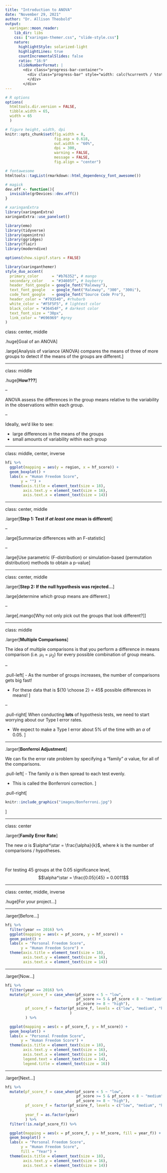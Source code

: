 ```yaml
---
title: "Introduction to ANOVA"
date: "November 29, 2021"
author: "Dr. Allison Theobold"
output:
  xaringan::moon_reader:
    lib_dir: libs
    css: ["xaringan-themer.css", "slide-style.css"]
    nature:
      highlightStyle: solarized-light
      highlightLines: true
      countIncrementalSlides: false
      ratio: "16:9"
      slideNumberFormat: |
        <div class="progress-bar-container">
          <div class="progress-bar" style="width: calc(%current% / %total% * 100%);">
          </div>
        </div>
---
```



```r
# R options
options(
  htmltools.dir.version = FALSE,
  tibble.width = 65,
  width = 65
  )

# figure height, width, dpi
knitr::opts_chunk$set(fig.width = 8, 
                      fig.asp = 0.618,
                      out.width = "60%",
                      dpi = 300, 
                      warning = FALSE, 
                      message = FALSE, 
                      fig.align = "center")

# fontawesome
htmltools::tagList(rmarkdown::html_dependency_font_awesome())

# magick
dev.off <- function(){
  invisible(grDevices::dev.off())
}

# xaringanExtra
library(xaringanExtra)
xaringanExtra::use_panelset()

library(emo)
library(tidyverse)
library(openintro)
library(ggridges)
library(flair)
library(moderndive)

options(show.signif.stars = FALSE)
```

```r
library(xaringanthemer)
style_duo_accent(
  primary_color      = "#b76352", # mango
  secondary_color    = "#34605f", # bayberry
  header_font_google = google_font("Raleway"),
  text_font_google   = google_font("Raleway", "300", "300i"),
  code_font_google   = google_font("Source Code Pro"),
  header_color = "#793540", #rhubarb
  white_color = "#F5F5F5", # lightest color
  black_color = "#36454F", # darkest color
  text_font_size = "30px", 
  link_color = "#696969" #grey
)
```

class: center, middle

.huge[Goal of an ANOVA]

.large[Analysis of variance (ANOVA) compares the means of three of more groups
to detect if the means of the groups are different.]

---

class: middle

.huge[**How???**]

--

ANOVA assess the differences in the group means relative to the 
variability in the observations within each group. 

--

Ideally, we'd like to see:  

- large differences in the means of the groups 
- small amounts of variability within each group

---

class: middle, center, inverse

```r
hfi %>% 
  ggplot(mapping = aes(y = region, x = hf_score)) + 
  geom_boxplot() + 
  labs(x = "Human Freedom Score", 
       y = "") +
  theme(axis.title = element_text(size = 18), 
        axis.text.y = element_text(size = 16), 
        axis.text.x = element_text(size = 14))
```

<!-- What can you say about the differences between the groups?   -->

<!-- What can you say about the variability within the groups?  -->

---

class: center, middle

.larger[**Step 1: Test if _at least one_ mean is different**]

--

.large[Summarize differences with an F-statistic] 

--

.large[Use parametric (F-distribution) or simulation-based
(permutation distribution) methods to obtain a p-value]

---

class: center, middle

.larger[**Step 2: If the null hypothesis was rejected...**]

.large[determine *which* group means are different.]

--

.large[.mango[Why not only pick out the groups that look different?]]

---

class: middle 

.larger[**Multiple Comparisons**]  

The idea of multiple comparisons is that you perform a difference in means 
comparison (i.e. $\mu_1 = \mu_2$) for every possible combination of group means. 

--

.pull-left[
- As the number of groups increases, the number of comparisons gets big fast!

- For these data that is ${10 \choose 2} = 45$ possible differences in means! 
]

--

.pull-right[
When conducting __lots__ of hypothesis tests, we need to start worrying about 
our Type I error rates. 

- We expect to make a Type I error about 5% of the time with an $\alpha$ of 0.05. 
]

---

.larger[**Bonferroi Adjustment**]

We can fix the error rate problem by specifying a "family" $\alpha$ value, for 
all of the comparisons.  

.pull-left[
- The family $\alpha$ is then spread to each test evenly. 

- This is called the Bonferroni correction. 
]

.pull-right[
```r
knitr::include_graphics("images/Bonferroni.jpg")
```
]

---

class: center 

.larger[**Family Error Rate**]

The new $\alpha$ is $\alpha^\star = \frac{\alpha}{k}$, where $k$ is the
number of comparisons / hypotheses. 

</br> 

For testing 45 groups at the 0.05 significance level,  
$$\alpha^\star = \frac{0.05}{45} = 0.0011$$

---

class: center, middle, inverse

.huge[For your project...]

---

.larger[Before...]

```r
hfi %>% 
  filter(year == 2016) %>% 
  ggplot(mapping = aes(x = pf_score, y = hf_score)) + 
  geom_point() + 
  labs(x = "Personal Freedom Score", 
       y = "Human Freedom Score") +
  theme(axis.title = element_text(size = 18), 
        axis.text.y = element_text(size = 16), 
        axis.text.x = element_text(size = 14))
```


---

.larger[Now...]

```r
hfi %>% 
  filter(year == 2016) %>% 
  mutate(pf_score_f = case_when(pf_score < 5 ~ "low", 
                                pf_score >= 5 & pf_score < 8 ~ "medium", 
                                pf_score >= 8 ~ "high"), 
         pf_score_f = factor(pf_score_f, levels = c("low", "medium", "high")
                             )
         ) %>% 

  ggplot(mapping = aes(x = pf_score_f, y = hf_score)) + 
  geom_boxplot() + 
  labs(x = "Personal Freedom Score", 
       y = "Human Freedom Score") +
  theme(axis.title = element_text(size = 18), 
        axis.text.y = element_text(size = 16), 
        axis.text.x = element_text(size = 14), 
        legend.text = element_text(size = 14), 
        legend.title = element_text(size = 16))
```

---

.larger[Next...]

```r
hfi %>% 
  mutate(pf_score_f = case_when(pf_score < 5 ~ "low", 
                                pf_score >= 5 & pf_score < 8 ~ "medium", 
                                pf_score >= 8 ~ "high"), 
         pf_score_f = factor(pf_score_f, levels = c("low", "medium", "high")
                             ), 
         year_f = as.factor(year)
         ) %>% 
  filter(!is.na(pf_score_f)) %>% 

  ggplot(mapping = aes(x = pf_score_f, y = hf_score, fill = year_f)) + 
  geom_boxplot() + 
  labs(x = "Personal Freedom Score", 
       y = "Human Freedom Score", 
       fill = "Year") +
  theme(axis.title = element_text(size = 18), 
        axis.text.y = element_text(size = 16), 
        axis.text.x = element_text(size = 14))
```


